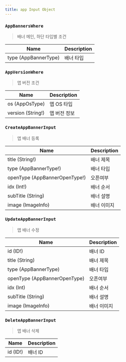 ```yaml
---
title: app Input Object
---
```



### `AppBannersWhere`
> 배너 메인, 하단 타입별 조건

| Name | Description |
| -------- | -------- | 
| type (<Link to="/enum/app/#AppBannerType">AppBannerType</Link>) | 배너 타입 


### `AppVersionWhere`
> 앱 버전 조건

| Name | Description |
| -------- | -------- | 
| os (<Link to="/enum/app/#AppOsType">AppOsType</Link>) | 앱 OS 타입
| version (String!) | 앱 버전 정보

### `CreateAppBannerInput`
> 앱 배너 등록

| Name | Description |
| -------- | -------- | 
| title (String!) | 배너 제목
| type (<Link to="/enum/app/#AppBannerType">AppBannerType!</Link>) | 배너 타입 
| openType (<Link to="/enum/app/#AppBannerOpenType">AppBannerOpenType!</Link>) | 오픈여부
| idx (Int!) | 배너 순서 
| subTitle (String) | 배너 설명
| image  (<Link to="/object/imageInfo/#ImageInfo">ImageInfo</Link>) | 배너 이미지

### `UpdateAppBannerInput`
> 앱 배너 수정

| Name | Description |
| -------- | -------- | 
| id (ID!) | 배너 ID
| title (String) | 배너 제목
| type (<Link to="/enum/app/#AppBannerType">AppBannerType</Link>) | 배너 타입 
| openType (<Link to="/enum/app/#AppBannerOpenType">AppBannerOpenType</Link>) | 오픈여부
| idx (Int) | 배너 순서 
| subTitle (String) | 배너 설명
| image  (<Link to="/object/imageInfo/#ImageInfo">ImageInfo</Link>) | 배너 이미지

### `DeleteAppBannerInput`
> 앱 배너 삭제

| Name | Description |
| -------- | -------- | 
| id (ID!) | 배너 ID

